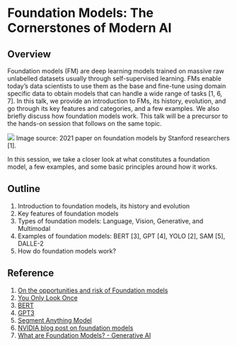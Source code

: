 # Foundation Models: The Cornerstones of Modern AI

## Overview

Foundation models (FM) are deep learning models trained on massive raw unlabelled datasets usually through self-supervised learning. FMs enable today’s data scientists to use them as the base and fine-tune using domain specific data to obtain models that can handle a wide range of tasks [1, 6, 7]. In this talk, we provide an introduction to FMs, its history, evolution, and go through its key features and categories, and a few examples. We also briefly discuss how foundation models work. This talk will be a precursor to the hands-on session that follows on the same topic.

![](https://cyber2a.github.io/workshop/preview/images/foundation-models.png)
Image source: 2021 paper on foundation models by Stanford researchers [1].

In this session, we take a closer look at what constitutes a foundation model, a few examples, and some basic principles around how it works.

## Outline 
1. Introduction to foundation models, its history and evolution
2. Key features of foundation models
3. Types of foundation models: Language, Vision, Generative, and Multimodal
4. Examples of foundation models: BERT [3], GPT [4], YOLO [2], SAM [5], DALLE-2
5. How do foundation models work?

## Reference 
1. [On the opportunities and risk of Foundation models](https://arxiv.org/abs/2108.07258) 
2. [You Only Look Once](https://arxiv.org/abs/1506.02640) 
3. [BERT](https://arxiv.org/abs/1810.04805)
4. [GPT3](https://arxiv.org/abs/2005.14165)
5. [Segment Anything Model](https://segment-anything.com/)
6. [NVIDIA blog post on foundation models](https://blogs.nvidia.com/blog/what-are-foundation-models/)
7. [What are Foundation Models? - Generative AI](https://aws.amazon.com/what-is/foundation-models/)